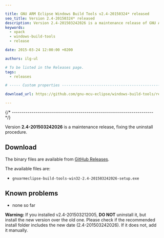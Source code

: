 ```yaml
---

title: GNU ARM Eclipse Windows Build Tools v2.4-20150324* released
seo_title: Version 2.4-20150324* released
description: Version 2.4-201503242026 is a maintenance release of GNU ARM Eclipse Windows Build Tools.
keywords:
  - xpack
  - windows-build-tools
  - release

date: 2015-03-24 12:00:00 +0200

authors: ilg-ul

# To be listed in the Releases page.
tags:
  - releases

# ----- Custom properties -----------------------------------------------------

download_url: https://github.com/gnu-mcu-eclipse/windows-build-tools/releases/tag/v2.4b

---
```



{/* ------------------------------------------------------------------------ */}

Version **2.4-201503242026** is a maintenance release, fixing the uninstall procedure.

<!-- truncate -->

<PageMetadata title={frontMatter.seo_title} />

## Download

The binary files are available from <a href={frontMatter.download_url}>GitHub Releases</a>.

The available files are:

* `gnuarmeclipse-build-tools-win32-2.4-201503242026-setup.exe`

## Known problems

* none so far

**Warning:** If you installed v2.4-201503212005, **DO NOT** uninstall it, but install the new version over the old one. Please check if the recommended install folder includes the new date (2.4-201503242026). If it does not, add it manually.

